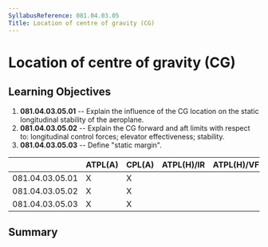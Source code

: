 ```yaml
---
SyllabusReference: 081.04.03.05
Title: Location of centre of gravity (CG)
---
```


# Location of centre of gravity (CG)

## Learning Objectives

1.  **081.04.03.05.01** -- Explain the influence of the CG location on the static
    longitudinal stability of the aeroplane.
2.  **081.04.03.05.02** -- Explain the CG forward and aft limits with respect to:
    longitudinal control forces; elevator effectiveness; stability.
3.  **081.04.03.05.03** -- Define "static margin".

|                 | ATPL(A) | CPL(A) | ATPL(H)/IR | ATPL(H)/VFR | CPL(H) | IR  | CBIR(A) |
| --------------- | ------- | ------ | ---------- | ----------- | ------ | --- | ------- |
| 081.04.03.05.01 | X       | X      |            |             |        |     |         |
| 081.04.03.05.02 | X       | X      |            |             |        |     |         |
| 081.04.03.05.03 | X       | X      |            |             |        |     |         |

## Summary
